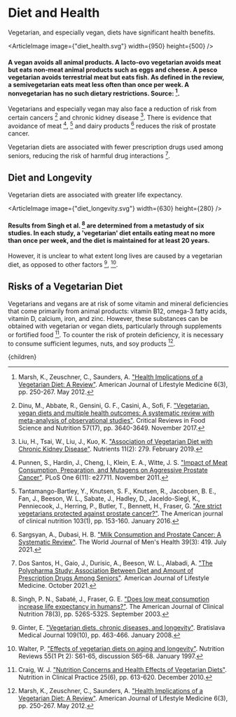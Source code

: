 


# Diet and Health
Vegetarian, and especially vegan, diets have significant health benefits.

<ArticleImage image={"diet_health.svg"} width={950} height={500} />
#### A vegan avoids all animal products. A lacto-ovo vegetarian avoids meat but eats non-meat animal products such as eggs and cheese. A pesco vegetarian avoids terrestrial meat but eats fish. As defined in the review, a semivegetarian eats meat less often than once per week. A nonvegetarian has no such dietary restrictions. Source: [^6].

Vegetarians and especially vegan may also face a reduction of risk from certain cancers [^2] and chronic kidney disease [^5]. There is evidence that avoidance of meat [^7], [^10] and dairy products [^8] reduces the risk of prostate cancer.

Vegetarian diets are associated with fewer prescription drugs used among seniors, reducing the risk of harmful drug interactions [^3].

<RemoveMeatFromSchoolLunchesSolution />

## Diet and Longevity
Vegetarian diets are associated with greater life expectancy.

<ArticleImage image={"diet_longevity.svg"} width={630} height={280} />
#### Results from Singh et al. [^9] are determined from a metastudy of six studies. In each study, a 'vegetarian' diet entails eating meat no more than once per week, and the diet is maintained for at least 20 years.

However, it is unclear to what extent long lives are caused by a vegetarian diet, as opposed to other factors [^4], [^11].

## Risks of a Vegetarian Diet
Vegetarians and vegans are at risk of some vitamin and mineral deficiencies that come primarily from animal products: vitamin B12, omega-3 fatty acids, vitamin D, calcium, iron, and zinc. However, these substances can be obtained with vegetarian or vegan diets, particularly through supplements or fortified food [^1]. To counter the risk of protein deficiency, it is necessary to consume sufficient legumes, nuts, and soy products [^6].

[^1]: Craig, W. J. ["Nutrition Concerns and Health Effects of Vegetarian Diets"](https://aspenjournals.onlinelibrary.wiley.com/doi/abs/10.1177/0884533610385707). Nutrition in Clinical Practice 25(6), pp. 613-620. December 2010.

[^2]: Dinu, M., Abbate, R., Gensini, G. F., Casini, A., Sofi, F. ["Vegetarian, vegan diets and multiple health outcomes: A systematic review with meta-analysis of observational studies"](https://www.tandfonline.com/doi/abs/10.1080/10408398.2016.1138447). Critical Reviews in Food Science and Nutrition 57(17), pp. 3640-3649. November 2017.

[^3]: Dos Santos, H., Gaio, J., Durisic, A., Beeson, W. L., Alabadi, A. ["The Polypharma Study: Association Between Diet and Amount of Prescription Drugs Among Seniors"](https://journals.sagepub.com/doi/abs/10.1177/15598276211048812). American Journal of Lifestyle Medicine. October 2021.

[^4]: Ginter, E. ["Vegetarian diets, chronic diseases, and longevity"](https://pubmed.ncbi.nlm.nih.gov/19166134/). Bratislava Medical Journal 109(10), pp. 463-466. January 2008.

[^5]: Liu, H., Tsai, W., Liu, J., Kuo, K. ["Association of Vegetarian Diet with Chronic Kidney Disease"](https://www.mdpi.com/2072-6643/11/2/279). Nutrients 11(2): 279. February 2019.

[^6]: Marsh, K., Zeuschner, C., Saunders, A. ["Health Implications of a Vegetarian Diet: A Review"](https://journals.sagepub.com/doi/abs/10.1177/1559827611425762). American Journal of Lifestyle Medicine 6(3), pp. 250-267. May 2012.

[^7]: Punnen, S., Hardin, J., Cheng, I., Klein, E. A., Witte, J. S. ["Impact of Meat Consumption, Preparation, and Mutagens on Aggressive Prostate Cancer"](https://journals.plos.org/plosone/article?id=10.1371/journal.pone.0027711). PLoS One 6(11): e27711. November 2011.

[^8]: Sargsyan, A., Dubasi, H. B. ["Milk Consumption and Prostate Cancer: A Systematic Review"](https://wjmh.org/DOIx.php?id=10.5534/wjmh.200051). The World Journal of Men's Health 39(3): 419. July 2021.

[^9]: Singh, P. N., Sabaté, J., Fraser, G. E. ["Does low meat consumption increase life expectancy in humans?"](https://academic.oup.com/ajcn/article/78/3/526S/4689992). The American Journal of Clinical Nutrition 78(3), pp. 526S-532S. September 2003.

[^10]: Tantamango-Bartley, Y., Knutsen, S. F., Knutsen, R., Jacobsen, B. E., Fan, J., Beeson, W. L., Sabate, J., Hadley, D., Jaceldo-Siegl, K., Penniecook, J., Herring, P., Butler, T., Bennett, H., Fraser, G. ["Are strict vegetarians protected against prostate cancer?"](https://pubmed.ncbi.nlm.nih.gov/26561618/). The American journal of clinical nutrition 103(1), pp. 153-160. January 2016.

[^11]: Walter, P. ["Effects of vegetarian diets on aging and longevity"](https://pubmed.ncbi.nlm.nih.gov/9155227/). Nutrition Reviews 55(1 Pt 2): S61-65, discussion S65-68. January 1997.

  <Article 
    focusAreaUrl={focusAreaUrl} 
    hierarchy={hierarchy} 
    site={site}
  >
    {children}
  </Article>